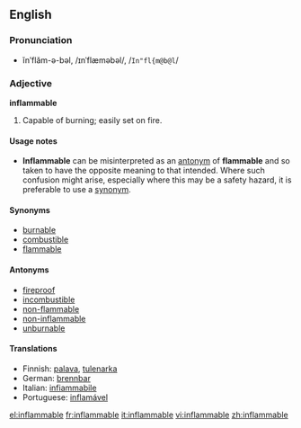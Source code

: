 ==English==
{{etystub}}
===Pronunciation===
*ĭnʹflăm-ə-bəl, /ɪnˈflæməbəl/, /<tt>In"fl{m@b@l</tt>/

===Adjective===
'''inflammable'''
# Capable of burning; easily set on fire.

====Usage notes====
*'''Inflammable''' can be misinterpreted as an [[antonym]] of  '''flammable''' and so taken to have the opposite meaning to that intended. Where such confusion might arise, especially where this may be a safety hazard, it is preferable to use a [[synonym]].

====Synonyms====
*[[burnable]]
*[[combustible]]
*[[flammable]]

====Antonyms====
*[[fireproof]]
*[[incombustible]]
*[[non-flammable]]
*[[non-inflammable]]
*[[unburnable]]

====Translations====
*Finnish: [[palava]], [[tulenarka]]
*German: [[brennbar]]
*Italian: [[infiammabile]]
*Portuguese: [[inflamável]]

[[el:inflammable]]
[[fr:inflammable]]
[[it:inflammable]]
[[vi:inflammable]]
[[zh:inflammable]]